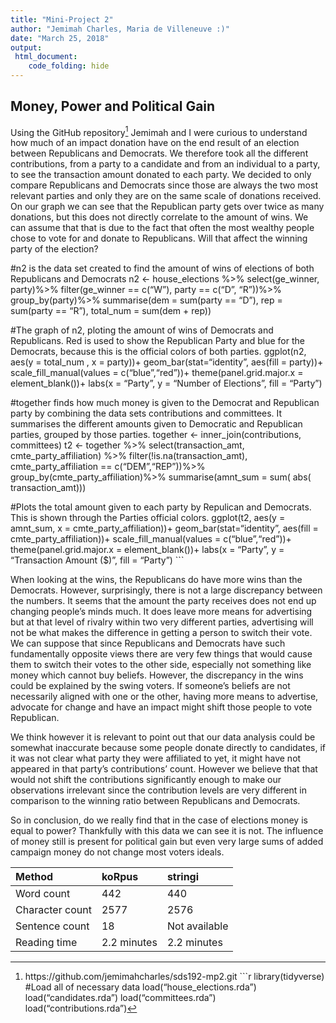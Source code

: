 ```yaml
---
title: "Mini-Project 2"
author: "Jemimah Charles, Maria de Villeneuve :)"
date: "March 25, 2018"
output: 
 html_document:
    code_folding: hide
---
```

## Money, Power and Political Gain  
Using the GitHub repository[^1] Jemimah and I were curious to understand how much of an impact donation have on the end result of an election between Republicans and Democrats. We therefore took all the different contributions, from a party to a candidate and from an individual to a party, to see the transaction amount donated to each party. We decided to only compare Republicans and Democrats since those are always the two most relevant parties and only they are on the same scale of donations received. On our graph we can see that the Republican party gets over twice as many donations, but this does not directly correlate to the amount of wins. We can assume that that is due to the fact that often the most wealthy people chose to vote for and donate to Republicans. Will that affect the winning party of the election? 

[^1]: https://github.com/jemimahcharles/sds192-mp2.git
```r
library(tidyverse)
#Load all of necessary data
load("house_elections.rda")
load("candidates.rda")
load("committees.rda")
load("contributions.rda")

#n2 is the data set created to find the amount of wins of elections of both Republicans and Democrats
n2 <- house_elections %>%
  select(ge_winner, party)%>%
  filter(ge_winner == c("W"), party == c("D", "R"))%>%
  group_by(party)%>%
  summarise(dem = sum(party == "D"), rep = sum(party == "R"), total_num = sum(dem + rep))

#The graph of n2, ploting the amount of wins of Democrats and Republicans. Red is used to show the Republican Party and blue for the Democrats, because this is the official colors of both parties. 
ggplot(n2, aes(y = total_num , x = party))+
  geom_bar(stat="identity", aes(fill = party))+
  scale_fill_manual(values = c("blue","red"))+
  theme(panel.grid.major.x = element_blank())+
  labs(x = "Party", y = "Number of Elections", fill = "Party")

#together finds how much money is given to the Democrat and Republican party by combining the data sets contributions and committees. It summarises the different amounts given to Democratic and Republican parties, grouped by those parties. 
together <- inner_join(contributions, committees)
t2 <- together %>%
  select(transaction_amt, cmte_party_affiliation) %>%
  filter(!is.na(transaction_amt), cmte_party_affiliation == c("DEM","REP"))%>%
  group_by(cmte_party_affiliation)%>%
  summarise(amnt_sum = sum( abs( transaction_amt)))

#Plots the total amount given to each party by Repulican and Democrats. This is shown through the Parties official colors. 
ggplot(t2, aes(y = amnt_sum, x = cmte_party_affiliation))+
  geom_bar(stat="identity", aes(fill = cmte_party_affiliation))+
  scale_fill_manual(values = c("blue","red"))+
  theme(panel.grid.major.x = element_blank())+
  labs(x = "Party", y = "Transaction Amount ($)", fill = "Party")
```

When looking at the wins, the Republicans do have more wins than the Democrats. However, surprisingly, there is not a large discrepancy between the numbers. It seems that the amount the party receives does not end up changing people's minds much. It does leave more means for advertising but at that level of rivalry within two very different parties, advertising will not be what makes the difference in getting a person to switch their vote. We can suppose that since Republicans and Democrats have such fundamentally opposite views there are very few things that would cause them to switch their votes to the other side, especially not something like money which cannot buy beliefs. However, the discrepancy in the wins could be explained by the swing voters. If someone's beliefs are not necessarily aligned with one or the other, having more means to advertise, advocate for change and have an impact might shift those people to vote Republican.

We think however it is relevant to point out that our data analysis could be somewhat inaccurate because some people donate directly to candidates, if it was not clear what party they were affiliated to yet, it might have not appeared in that party's contributions' count. However we believe that that would not shift the contributions significantly enough to make our observations irrelevant since the contribution levels are very different in comparison to the winning ratio between Republicans and Democrats.

So in conclusion, do we really find that in the case of elections money is equal to power? Thankfully with this data we can see it is not. The influence of money still is present for political gain but even very large sums of added campaign money do not change most voters ideals. 

|Method          |koRpus      |stringi       |
|:---------------|:-----------|:-------------|
|Word count      |442         |440           |
|Character count |2577        |2576          |
|Sentence count  |18          |Not available |
|Reading time    |2.2 minutes |2.2 minutes   |
